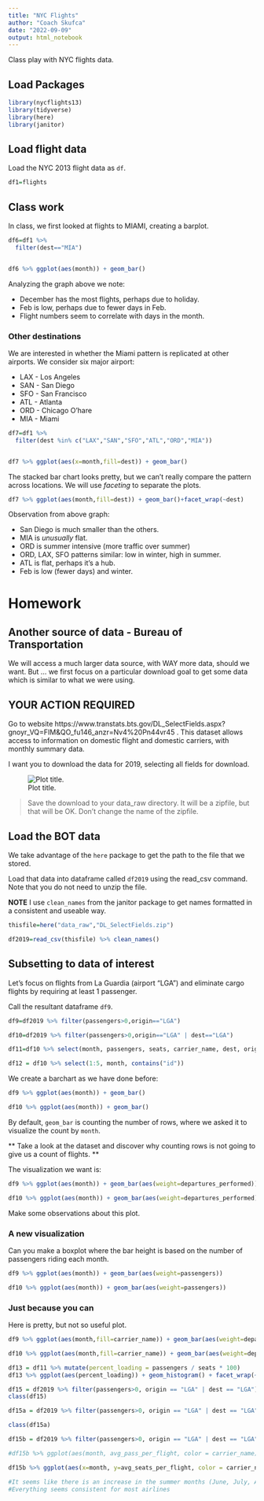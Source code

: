 ---
title: "NYC Flights"
author: "Coach Skufca"
date: "2022-09-09"
output: html_notebook
---

Class play with NYC flights data.

## Load Packages

```{r}
library(nycflights13)
library(tidyverse)
library(here)
library(janitor)
```

## Load flight data

Load the NYC 2013 flight data as `df`.

```{r}
df1=flights
```

## Class work

In class, we first looked at flights to MIAMI, creating a barplot.


```{r}
df6=df1 %>% 
  filter(dest=="MIA")


df6 %>% ggplot(aes(month)) + geom_bar()
```
Analyzing the graph above we note:

* December has the most flights, perhaps due to holiday.
* Feb is low, perhaps due to fewer days in Feb.
* Flight numbers seem to correlate with days in the month.


### Other destinations

We are interested in whether the Miami pattern is replicated at other airports. 
We consider six major airport:

* LAX - Los Angeles
* SAN - San Diego
* SFO - San Francisco
* ATL - Atlanta
* ORD - Chicago O'hare
* MIA - Miami

```{r}
df7=df1 %>% 
  filter(dest %in% c("LAX","SAN","SFO","ATL","ORD","MIA"))


df7 %>% ggplot(aes(x=month,fill=dest)) + geom_bar()
```
The stacked bar chart looks pretty, but we can't really compare the pattern across locations.   We will use *faceting* to separate the plots.

```{r}

df7 %>% ggplot(aes(month,fill=dest)) + geom_bar()+facet_wrap(~dest)
```
Observation from above graph:

* San Diego is much smaller than the others.
* MIA is _unusually_ flat.
* ORD is summer intensive (more traffic over summer)
* ORD, LAX, SFO patterns similar: low in winter, high in summer.
* ATL is flat, perhaps it's a hub.
* Feb is low (fewer days) and winter.

# Homework

## Another source of data - Bureau of Transportation

We will access a much larger data source, with WAY more data, should we want.  But ... we first focus on a particular download goal to get some data which is similar to what we were using.

## YOUR ACTION REQUIRED
 
Go to website  https://www.transtats.bts.gov/DL_SelectFields.aspx?gnoyr_VQ=FIM&QO_fu146_anzr=Nv4%20Pn44vr45 .  This dataset allows access to information on domestic flight and domestic carriers, with monthly summary data.


I want you to download the data for 2019, selecting all fields for download.


![Plot title. ](nyc_class_experiment2_insertimage_1.png)

> Save the download to your data_raw directory. It will be a zipfile, but that will be OK.  Don't change the name of the zipfile.


## Load the BOT data

We take advantage of the `here` package to get the path to the file that we stored.

Load that data into dataframe called `df2019` using the read_csv command.   Note that you do not need to unzip the file.

**NOTE** I use `clean_names` from the janitor package to get names formatted in a consistent and useable way.

```{r}
thisfile=here("data_raw","DL_SelectFields.zip")

df2019=read_csv(thisfile) %>% clean_names()
```

## Subsetting to data of interest

Let's focus on flights from La Guardia (airport "LGA") and eliminate cargo flights by requiring at least 1 passenger.

Call the resultant dataframe `df9`.

```{r}
df9=df2019 %>% filter(passengers>0,origin=="LGA")

df10=df2019 %>% filter(passengers>0,origin=="LGA" | dest=="LGA")

df11=df10 %>% select(month, passengers, seats, carrier_name, dest, origin)

df12 = df10 %>% select(1:5, month, contains("id"))

```

We create a barchart as we have done before:

```{r}
df9 %>% ggplot(aes(month)) + geom_bar()
```

```{r}
df10 %>% ggplot(aes(month)) + geom_bar()
```
By default, `geom_bar` is counting the number of rows, where we asked it to visualize the count by `month`.  

** Take a look at the dataset and discover why counting rows is not going to give us a count of flights. **

The visualization we want is:

```{r}
df9 %>% ggplot(aes(month)) + geom_bar(aes(weight=departures_performed))
```

```{r}
df10 %>% ggplot(aes(month)) + geom_bar(aes(weight=departures_performed))
```
Make some observations about this plot.


### A new visualization

Can you make a boxplot where the bar height is based on the number of passengers riding each month.

```{r}

df9 %>% ggplot(aes(month)) + geom_bar(aes(weight=passengers))
```

```{r}

df10 %>% ggplot(aes(month)) + geom_bar(aes(weight=passengers))
```


### Just because you can


Here is pretty, but not so useful plot.

```{r}
df9 %>% ggplot(aes(month,fill=carrier_name)) + geom_bar(aes(weight=departures_performed))
```

```{r}
df10 %>% ggplot(aes(month,fill=carrier_name)) + geom_bar(aes(weight=departures_performed))
```

```{r}
df13 = df11 %>% mutate(percent_loading = passengers / seats * 100)
df13 %>% ggplot(aes(percent_loading)) + geom_histogram() + facet_wrap(~carrier_name)
```

```{r}

df15 = df2019 %>% filter(passengers>0, origin == "LGA" | dest == "LGA")  %>% group_by(month) %>% summarise(total_pass = sum(passengers))
class(df15)

```




```{r}

df15a = df2019 %>% filter(passengers>0, origin == "LGA" | dest == "LGA")  %>% group_by(month)

class(df15a)

```

```{r}

df15b = df2019 %>% filter(passengers>0, origin == "LGA" | dest == "LGA")  %>% group_by(month, carrier_name, seats) %>% summarise(total_pass = sum(passengers), num_flights = sum(departures_performed)) %>% mutate(avg_pass_per_flight = total_pass / num_flights) %>% mutate(avg_seats_per_flight = seats/num_flights)

#df15b %>% ggplot(aes(month, avg_pass_per_flight, color = carrier_name)) + geom_line() + facet_wrap(~carrier_name)

df15b %>% ggplot(aes(x=month, y=avg_seats_per_flight, color = carrier_name)) + geom_line()# + facet_wrap(~carrier_name)

#It seems like there is an increase in the summer months (June, July, August) and a dip when September comes around
#Everything seems consistent for most airlines

```










































